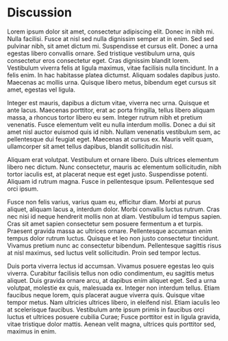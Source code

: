 # Discussion

Lorem ipsum dolor sit amet, consectetur adipiscing elit. Donec in nibh mi. Nulla facilisi. Fusce at nisl sed nulla dignissim semper at in enim. Sed sed pulvinar nibh, sit amet dictum mi. Suspendisse et cursus elit. Donec a urna egestas libero convallis ornare. Sed tristique vestibulum urna, quis consectetur eros consectetur eget. Cras dignissim blandit lorem. Vestibulum viverra felis at ligula maximus, vitae facilisis nulla tincidunt. In a felis enim. In hac habitasse platea dictumst. Aliquam sodales dapibus justo. Maecenas ac mollis urna. Quisque libero metus, bibendum eget cursus sit amet, egestas vel ligula.

Integer est mauris, dapibus a dictum vitae, viverra nec urna. Quisque et ante lacus. Maecenas porttitor, erat ac porta fringilla, tellus libero aliquam massa, a rhoncus tortor libero eu sem. Integer rutrum nibh et pretium venenatis. Fusce elementum velit eu nulla interdum mollis. Donec a dui sit amet nisl auctor euismod quis id nibh. Nullam venenatis vestibulum sem, ac pellentesque dui feugiat eget. Maecenas at cursus ex. Mauris velit quam, ullamcorper sit amet tellus dapibus, blandit sollicitudin nisl.

Aliquam erat volutpat. Vestibulum et ornare libero. Duis ultrices elementum libero nec dictum. Nunc consectetur, mauris ac elementum sollicitudin, nibh tortor iaculis est, at placerat neque est eget justo. Suspendisse potenti. Aliquam id rutrum magna. Fusce in pellentesque ipsum. Pellentesque sed orci ipsum.

Fusce non felis varius, varius quam eu, efficitur diam. Morbi at purus aliquet, aliquam lacus a, interdum dolor. Morbi convallis luctus rutrum. Cras nec nisi id neque hendrerit mollis non at diam. Vestibulum id tempus sapien. Cras sit amet sapien consectetur sem posuere fermentum a et turpis. Praesent gravida massa ac ultrices ornare. Pellentesque accumsan enim tempus dolor rutrum luctus. Quisque et leo non justo consectetur tincidunt. Vivamus pretium nunc ac consectetur bibendum. Pellentesque sagittis risus at nisl maximus, sed luctus velit sollicitudin. Proin sed tempor lectus.

Duis porta viverra lectus id accumsan. Vivamus posuere egestas leo quis viverra. Curabitur facilisis tellus non odio condimentum, eu sagittis metus aliquet. Duis gravida ornare arcu, at dapibus enim aliquet eget. Sed a urna volutpat, molestie ex quis, malesuada ex. Integer non interdum tellus. Etiam faucibus neque lorem, quis placerat augue viverra quis. Quisque vitae tempor metus. Nam ultricies ultrices libero, in eleifend nisl. Etiam iaculis leo at scelerisque faucibus. Vestibulum ante ipsum primis in faucibus orci luctus et ultrices posuere cubilia Curae; Fusce porttitor est in ligula gravida, vitae tristique dolor mattis. Aenean velit magna, ultrices quis porttitor sed, maximus in enim.
